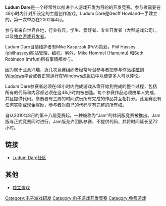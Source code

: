'''Ludum Dare'''是一个经常性以推进个人游戏开发为目的的开发竞赛。参与者需要在48小时内针对所设定的主题创作游戏。Ludum Dare是Geoff Howland一手建立的，第一次举办在2002年4月。

参与者来自世界各地，行业各异。学生、爱好者、专业开发者（大型游戏公司），以及[[独立游戏|独立游戏开发者]]。

Ludum Dare目前维护者有Mike Kasprzak (PoV)策划，Phil Hassey (philhassey)网站管理、编程。另外，Mike Hommel (Hamumu) 和Seth Robinson (mrfun)所有事情都参与。
 
因为属于业余兴趣，近几次竞赛组织者经常号召参与者把参与作品[[移植_(軟體)|移植]]到[[Windows|Windows]]平台或者正常运行在Windows[[虚拟机|虚拟机]]中以便更多人可以评论。

Ludum Dare参赛者必须在48小时内完成游戏从零开始到完成的整个过程，包括所有的代码和内容都必须在这48小时内被创造。每个参赛作品必须由单人完成，并且提供代码。参赛者有三周的时间试玩所有完成的作品并互相打分。此竞赛没有任何实物或现金奖励，参与者对自己的代码享有完整的所有权。

自从2010年8月的第十八届竞赛起，一种被称为“Jam”的休闲版竞赛被推出。Jam版与正式竞赛同时进行，Jam版允许团队参赛、不提供代码，并将时间延长至72小时。

== 链接 ==
*[https://web.archive.org/web/20110820084031/http://www.ludumdare.com/ Ludum Dare社区]

== 其他 ==
*[[独立游戏|独立游戏]]

[[Category:电子游戏研发|Category:电子游戏研发]]
[[Category:电子游戏开发竞赛|Category:电子游戏开发竞赛]]
[[Category:免费游戏|Category:免费游戏]]